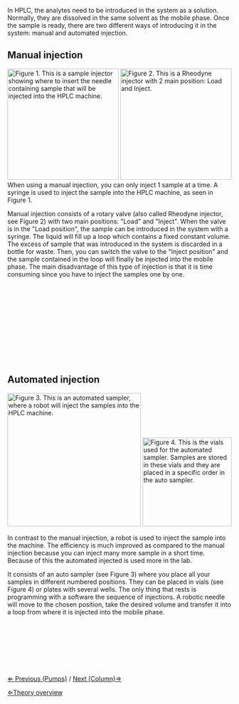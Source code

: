 In HPLC, the analytes need to be introduced in the system as a solution. Normally, they are dissolved in the same solvent as the mobile phase. Once the sample is ready, there are two different ways of introducing it in the system: manual and automated injection.


==Manual injection==
[[File: ManualInjection.png|frame|x250px|left|'''Figure 1.''' This is a sample injector showing where to insert the needle containing sample that will be injected into the HPLC machine.]]
[[File: RheodyneValves.png|frame|x250px|right|'''Figure 2.''' This is a Rheodyne injector with 2 main position: Load and Inject.]]
When using a manual injection, you can only inject 1 sample at a time. A syringe is used to inject the sample into the HPLC machine, as seen in Figure 1.


Manual injection consists of a rotary valve (also called Rheodyne injector, see Figure 2) with two main positions: "Load" and "Inject". When the valve is in the "Load position", the sample can be introduced in the system with a syringe. The liquid will fill up a loop which contains a fixed constant volume. The excess of sample that was introduced in the system is discarded in a bottle for waste. Then, you can switch the valve to the "Inject position" and the sample contained in the loop will finally be injected into the mobile phase. The main disadvantage of this type of injection is that it is time consuming since you have to inject the samples one by one.
<br><br><br><br><br><br><br><br><br><br><br><br>

==Automated injection==
[[File: AutoSampler.png|frame|left|x300px|'''Figure 3.''' This is an automated sampler, where a robot will inject the samples into the HPLC machine.]]
[[File: AutoVials.png|frame|right|x200px|'''Figure 4.''' This is the vials used for the automated sampler. Samples are stored in these vials and they are placed in a specific order in the auto sampler.]]

In contrast to the manual injection, a robot is used to inject the sample into the machine. The efficiency is much improved as compared to the manual injection because you can inject many more sample in a short time. Because of this the automated injected is used more in the lab.


It consists of an auto sampler (see Figure 3) where you place all your samples in different numbered positions. They can be placed in vials (see Figure 4) or plates with several wells. The only thing that rests is programming with a software the sequence of injections. A robotic needle will move to the chosen position, take the desired volume and transfer it into a loop from where it is injected into the mobile phase.

<br><br><br><br><br><br><br>

[[Pumps|&lArr; Previous (Pumps)]] / [[Column|Next (Column)&rArr;]]

[[HPLC|&lArr;Theory overview]]